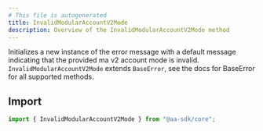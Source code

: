 ```yaml
---
# This file is autogenerated
title: InvalidModularAccountV2Mode
description: Overview of the InvalidModularAccountV2Mode method
---
```



Initializes a new instance of the error message with a default message indicating that the provided ma v2 account mode is invalid.
<Note>
`InvalidModularAccountV2Mode` extends `BaseError`, see the docs for BaseError for all supported methods.
</Note>

## Import

```ts
import { InvalidModularAccountV2Mode } from "@aa-sdk/core";
```

